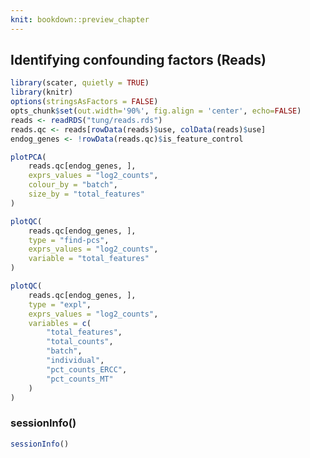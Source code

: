 ```yaml
---
knit: bookdown::preview_chapter
---
```


## Identifying confounding factors (Reads)

```r
library(scater, quietly = TRUE)
library(knitr)
options(stringsAsFactors = FALSE)
opts_chunk$set(out.width='90%', fig.align = 'center', echo=FALSE)
reads <- readRDS("tung/reads.rds")
reads.qc <- reads[rowData(reads)$use, colData(reads)$use]
endog_genes <- !rowData(reads.qc)$is_feature_control
```

```r
plotPCA(
    reads.qc[endog_genes, ],
    exprs_values = "log2_counts",
    colour_by = "batch",
    size_by = "total_features"
)
```

```r
plotQC(
    reads.qc[endog_genes, ],
    type = "find-pcs",
    exprs_values = "log2_counts",
    variable = "total_features"
)
```

```r
plotQC(
    reads.qc[endog_genes, ],
    type = "expl",
    exprs_values = "log2_counts",
    variables = c(
        "total_features",
        "total_counts",
        "batch",
        "individual",
        "pct_counts_ERCC",
        "pct_counts_MT"
    )
)
```

### sessionInfo()

```r
sessionInfo()
```
